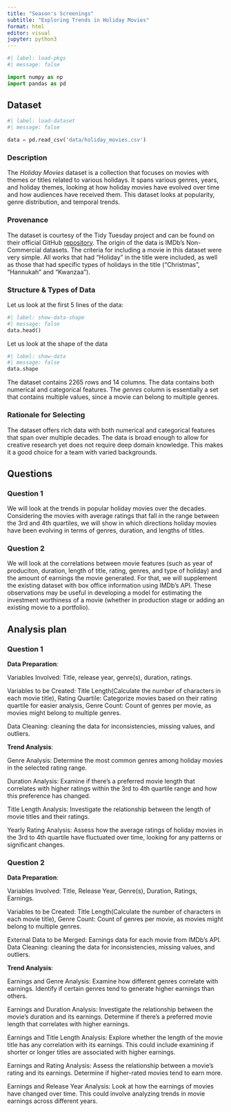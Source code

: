 ```yaml
---
title: "Season's Screenings"
subtitle: "Exploring Trends in Holiday Movies"
format: html
editor: visual
jupyter: python3
---
```


```python
#| label: load-pkgs
#| message: false

import numpy as np
import pandas as pd
```

## Dataset

```python
#| label: load-dataset
#| message: false

data = pd.read_csv('data/holiday_movies.csv')
```

### Description
The *Holiday Movies* dataset is a collection that focuses on movies with themes or titles related to various holidays. It spans various genres, years, and holiday themes, looking at how holiday movies have evolved over time and how audiences have received them. This dataset looks at popularity, genre distribution, and temporal trends.

### Provenance
The dataset is courtesy of the Tidy Tuesday project and can be found on their official GitHub [repository](https://github.com/rfordatascience/tidytuesday/tree/master/data/2023/2023-12-12). The origin of the data is IMDb's Non-Commercial datasets. The criteria for including a movie in this dataset were very simple. All works that had "Holiday" in the title were included, as well as those that had specific types of holidays in the title ("Christmas", "Hannukah" and "Kwanzaa").

### Structure & Types of Data
Let us look at the first 5 lines of the data:
```python
#| label: show-data-shape
#| message: false
data.head()
```


Let us look at the shape of the data
```python
#| label: show-data
#| message: false
data.shape
```

The dataset contains 2265 rows and 14 columns. The data contains both numerical and categorical features. The *genres* column is essentially a set that contains multiple values, since a movie can belong to multiple genres.

### Rationale for Selecting
The dataset offers rich data with both numerical and categorical features that span over multiple decades. The data is broad enough to allow for creative research yet does not require deep domain knowledge. This makes it a good choice for a team with varied backgrounds.

## Questions

### Question 1
We will look at the trends in popular holiday movies over the decades. Considering the movies with average ratings that fall in the range between the 3rd and 4th quartiles, we will show in which directions holiday movies have been evolving in terms of genres, duration, and lengths of titles.

### Question 2
We will look at the correlations between movie features (such as year of produciton, duration, length of title, rating, genres, and type of holiday) and the amount of earnings the movie generated. For that, we will supplement the existing dataset with box office information using IMDb's API. These observations may be useful in developing a model for estimating the investment worthiness of a movie (whether in production stage or adding an existing movie to a portfolio).

## Analysis plan

### Question 1

**Data Preparation**:

Variables Involved: Title, release year, genre(s), duration, ratings.

Variables to be Created: Title Length(Calculate the number of characters in each movie title), Rating Quartile: Categorize movies based on their rating quartile for easier analysis, Genre Count: Count of genres per movie, as movies might belong to multiple genres.

Data Cleaning: cleaning the data for inconsistencies, missing values, and outliers. 

**Trend Analysis**:

Genre Analysis: Determine the most common genres among holiday movies in the selected rating range.

Duration Analysis: Examine if there's a preferred movie length that correlates with higher ratings within the 3rd to 4th quartile range and how this preference has changed.

Title Length Analysis: Investigate the relationship between the length of movie titles and their ratings.

Yearly Rating Analysis: Assess how the average ratings of holiday movies in the 3rd to 4th quartile have fluctuated over time, looking for any patterns or significant changes.

### Question 2

**Data Preparation**:

Variables Involved: Title, Release Year, Genre(s), Duration, Ratings, Earnings.

Variables to be Created: Title Length(Calculate the number of characters in each movie title), Genre Count: Count of genres per movie, as movies might belong to multiple genres.

External Data to be Merged: Earnings data for each movie from IMDb's API.
Data Cleaning: cleaning the data for inconsistencies, missing values, and outliers. 

**Trend Analysis**:

Earnings and Genre Analysis: Examine how different genres correlate with earnings. Identify if certain genres tend to generate higher earnings than others.

Earnings and Duration Analysis: Investigate the relationship between the movie's duration and its earnings. Determine if there's a preferred movie length that correlates with higher earnings.

Earnings and Title Length Analysis: Explore whether the length of the movie title has any correlation with its earnings. This could include examining if shorter or longer titles are associated with higher earnings.

Earnings and Rating Analysis: Assess the relationship between a movie's rating and its earnings. Determine if higher-rated movies tend to earn more.

Earnings and Release Year Analysis: Look at how the earnings of movies have changed over time. This could involve analyzing trends in movie earnings across different years.



